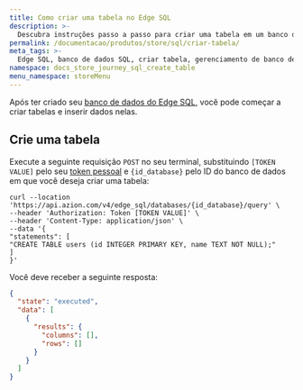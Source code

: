 ```yaml
---
title: Como criar uma tabela no Edge SQL
description: >-
  Descubra instruções passo a passo para criar uma tabela em um banco de dados Edge SQL para gerenciamento eficiente de dados.
permalink: /documentacao/produtos/store/sql/criar-tabela/
meta_tags: >-
  Edge SQL, banco de dados SQL, criar tabela, gerenciamento de banco de dados, operações CRUD, integração API, data storage, SQL tutorial, guia Edge SQL, criação de banco de dados, comandos SQL
namespace: docs_store_journey_sql_create_table
menu_namespace: storeMenu
---
```



Após ter criado seu [banco de dados do Edge SQL](/pt-br/documentacao/produtos/store/sql/criar-banco-de-dados/), você pode começar a criar tabelas e inserir dados nelas.

<LinkButton link="/pt-br/documentacao/produtos/store/edge-sql/" label="Saiba mais sobre o Edge SQL" severity="secondary" />

## Crie uma tabela

Execute a seguinte requisição `POST` no seu terminal, substituindo `[TOKEN VALUE]` pelo seu [token pessoal](/pt-br/documentacao/produtos/guias/personal-tokens/) e `{id_database}` pelo ID do banco de dados em que você deseja criar uma tabela:

```
curl --location 'https://api.azion.com/v4/edge_sql/databases/{id_database}/query' \
--header 'Authorization: Token [TOKEN VALUE]' \
--header 'Content-Type: application/json' \
--data '{
"statements": [
"CREATE TABLE users (id INTEGER PRIMARY KEY, name TEXT NOT NULL);"
]
}'
```

Você deve receber a seguinte resposta:

```json
{
  "state": "executed",
  "data": [
    {
      "results": {
        "columns": [],
        "rows": []
      }
    }
  ]
}
```
